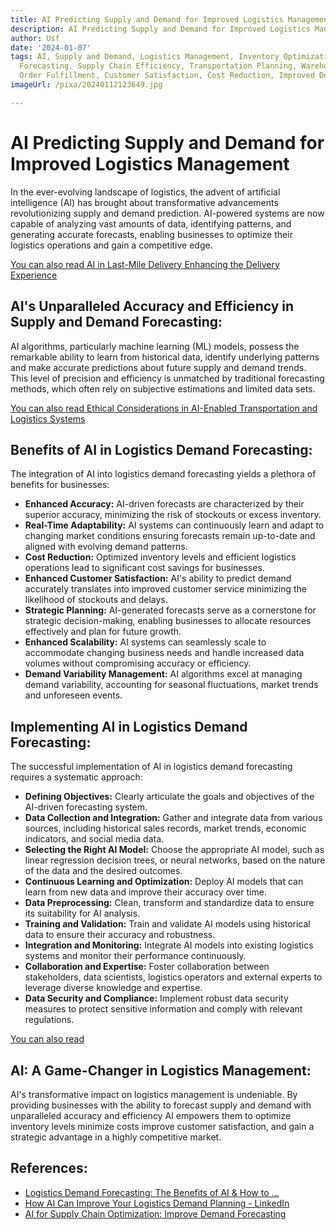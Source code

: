 ```yaml
---
title: AI Predicting Supply and Demand for Improved Logistics Management
description: AI Predicting Supply and Demand for Improved Logistics Management
author: Usf
date: '2024-01-07'
tags: AI, Supply and Demand, Logistics Management, Inventory Optimization, Demand
  Forecasting, Supply Chain Efficiency, Transportation Planning, Warehouse Management,
  Order Fulfillment, Customer Satisfaction, Cost Reduction, Improved Decision-Making
imageUrl: /pixa/20240112123649.jpg

---
```

# AI Predicting Supply and Demand  for Improved Logistics Management

In the ever-evolving landscape of  logistics, the  advent of artificial intelligence (AI) has brought about transformative  advancements revolutionizing supply and demand prediction. AI-powered systems are now capable of analyzing vast  amounts of data, identifying patterns, and generating accurate  forecasts, enabling businesses  to optimize their logistics operations and gain a competitive edge.

[You  can also read AI in Last-Mile Delivery  Enhancing the Delivery Experience](AI%20in%20Last-Mile%20Delivery%20Enhancing%20the%20Delivery%20Experience)


## **AI's Unparalleled Accuracy and Efficiency in Supply and Demand Forecasting:**

AI algorithms, particularly machine learning (ML) models, possess the remarkable ability to learn from historical data, identify underlying patterns and make accurate predictions about future supply and demand trends.  This level of  precision and efficiency is unmatched by traditional forecasting methods, which often rely  on subjective estimations and limited data sets.

[You can also read Ethical Considerations in AI-Enabled Transportation and Logistics Systems](Ethical%20Considerations%20in%20AI-Enabled%20Transportation%20and%20Logistics%20Systems)


## **Benefits of  AI in Logistics Demand Forecasting:**

The  integration of AI into logistics demand forecasting yields a plethora of benefits  for businesses:

* **Enhanced Accuracy:** AI-driven forecasts are characterized by  their superior accuracy, minimizing the risk of stockouts or excess inventory.
* **Real-Time Adaptability:** AI systems  can  continuously learn and adapt  to changing market conditions ensuring forecasts remain up-to-date and aligned with evolving demand  patterns.
* **Cost Reduction:**  Optimized inventory levels and efficient logistics operations lead to significant cost savings for businesses.
*  **Enhanced Customer Satisfaction:** AI's ability to predict demand accurately translates into improved customer service minimizing  the likelihood of stockouts and delays.
* **Strategic Planning:** AI-generated forecasts serve as a cornerstone for strategic decision-making, enabling businesses  to allocate resources effectively and plan  for future  growth.
* **Enhanced  Scalability:** AI  systems can seamlessly scale to accommodate changing business needs  and handle increased  data volumes  without compromising accuracy or  efficiency.
* **Demand Variability Management:** AI algorithms  excel at managing demand variability,  accounting for seasonal fluctuations, market trends and unforeseen events.

## **Implementing AI in Logistics Demand Forecasting:**

The successful  implementation of  AI in logistics demand forecasting requires a systematic approach:

* **Defining Objectives:** Clearly  articulate the goals and objectives of the  AI-driven forecasting system.
* **Data Collection  and Integration:** Gather and integrate data from various sources, including historical sales records, market trends, economic indicators, and  social media data.
* **Selecting the Right AI Model:** Choose the appropriate AI model,  such as linear regression decision trees, or neural networks, based  on the nature of the data and the desired outcomes.
* **Continuous Learning and Optimization:** Deploy AI models that can learn from new data and improve their accuracy over time.
* **Data Preprocessing:** Clean, transform and standardize data to ensure its suitability for  AI analysis.
* **Training and Validation:** Train and validate AI models using historical data to ensure their accuracy and robustness.
*  **Integration and Monitoring:** Integrate AI  models into existing logistics systems and monitor their performance continuously.
* **Collaboration and Expertise:** Foster collaboration between stakeholders, data scientists, logistics operators and external  experts to leverage diverse knowledge and expertise.
* **Data Security  and Compliance:** Implement robust data security measures to protect sensitive information and comply with relevant regulations.

[You can also read ]()


##  **AI: A Game-Changer in Logistics Management:**

AI's transformative  impact  on logistics  management is undeniable. By  providing businesses with the ability to forecast supply and demand  with unparalleled accuracy and efficiency AI  empowers them to optimize inventory levels minimize costs improve customer satisfaction, and gain a strategic advantage in a highly competitive market.

## References:
- [Logistics Demand Forecasting: The Benefits of AI & How to ...](https://www.tvsscs.com/logistics-demand-forecasting-the-benefits-of-ai-how-to-implement-it/)
- [How AI Can Improve Your Logistics Demand Planning - LinkedIn](https://www.linkedin.com/advice/1/how-can-you-use-artificial-intelligence-improve-1f)
- [AI for Supply Chain Optimization: Improve Demand Forecasting](https://aimconsulting.com/insights/ai-supply-chain-optimization-demand-forecasting/)
